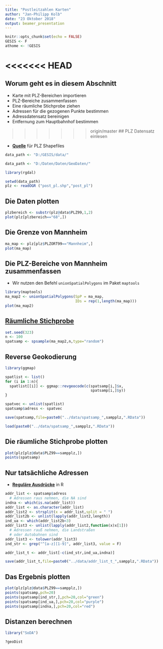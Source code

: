 ```yaml
---
title: "Postleitzahlen Karten"
author: "Jan-Philipp Kolb"
date: "23 Oktober 2018"
output: beamer_presentation
---
```


```r
knitr::opts_chunk$set(echo = FALSE)
GESIS <- F
athome <- !GESIS
```


<<<<<<< HEAD
=======
## Worum geht es in diesem Abschnitt

- Karte mit PLZ-Bereichen importieren
- PLZ-Bereiche zusammenfassen
- Eine räumliche Stichprobe ziehen
- Adressen für die gezogenen Punkte bestimmen
- Adressdatensatz bereinigen
- Entfernung zum Hauptbahnhof bestimmen


>>>>>>> origin/master
## PLZ Datensatz einlesen

- [**Quelle**](http://arnulf.us/PLZ) für PLZ Shapefiles

```r
data_path <- "D:/GESIS/data/"
```

```r
data_path <- "D:/Daten/Daten/GeoDaten/"
```


```r
library(rgdal)
```


```r
setwd(data_path)
plz <- readOGR ("post_pl.shp","post_pl")
```

## Die Daten plotten

```r
plzbereich <- substr(plz@data$PLZ99,1,2)
plot(plz[plzbereich=="68",])
```


## Die Grenze von Mannheim

```r
ma_map <- plz[plz$PLZORT99=="Mannheim",]
plot(ma_map)
```

## Die PLZ-Bereiche von Mannheim zusammenfassen

- Wir nutzen den Befehl `unionSpatialPolygons` im Paket `maptools`

```r
library(maptools)
ma_map2 <- unionSpatialPolygons(SpP = ma_map,
                                IDs = rep(1,length(ma_map)))
plot(ma_map2)
```


## [Räumliche Stichprobe](https://www.rdocumentation.org/packages/sp/versions/1.3-1/topics/spsample)

```r
set.seed(323)
n <- 100
spatsamp <- spsample(ma_map2,n,type="random")
```


## Reverse Geokodierung

```r
library(ggmap)
```


```r
spatlist <- list()
for (i in 1:n){
  spatlist[[i]] <- ggmap::revgeocode(c(spatsamp[i,]$x,
                                       spatsamp[i,]$y))  
}

spatvec <- unlist(spatlist)
spatsamp$adress <- spatvec
```

```r
save(spatsamp,file=paste0("../data/spatsamp_",sampplz,".RData"))
```

```r
load(paste0("../data/spatsamp_",sampplz,".RData"))
```

## Die räumliche Stichprobe plotten

```r
plot(plz[plz@data$PLZ99==sampplz,])
points(spatsamp)
```


## Nur tatsächliche Adressen

- [**Reguläre Ausdrücke**](http://stat545.com/block022_regular-expression.html) in R

```r
addr_list <- spatsamp$adress
  # Adressen raus nehmen, die NA sind
indna <- which(is.na(addr_list))
addr_list <- as.character(addr_list)
addr_list2 <- strsplit(x = addr_list,split = " ")
addr_list2b <- unlist(lapply(addr_list2,length))
ind_ua <- which(addr_list2b<3)
addr_list3 <- unlist(lapply(addr_list2,function(x)x[1]))
  # Adressen rauß nehmen, die Landstraßen 
  # oder Autobahnen sind
addr_list3 <- tolower(addr_list3)
ind_str <- grep("^[a-z][1-9]", addr_list3, value = F)

addr_list_t <- addr_list[-c(ind_str,ind_ua,indna)]
```

```r
save(addr_list_t,file=paste0("../data/addr_list_t_",sampplz,".RData"))
```

## Das Ergebnis plotten

```r
plot(plz[plz@data$PLZ99==sampplz,])
points(spatsamp,pch=20)
points(spatsamp[ind_str,],pch=20,col="green")
points(spatsamp[ind_ua,],pch=20,col="purple")
points(spatsamp[indna,],pch=20,col="red")
```

## Distanzen berechnen

```r
library("SoDA")
```

```r
?geoDist
```

